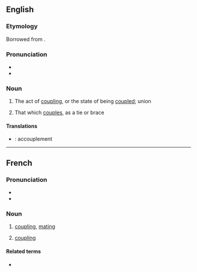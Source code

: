 ==English==

===Etymology===
Borrowed from {{bor|en|fr|accouplement}}.

===Pronunciation===
* {{IPA|/əˈkʌpəlmənt/|lang=en}}
* {{audio|en-us-accouplement.ogg|Audio (US)|lang=en}}

===Noun===
{{en-noun|~}}

# {{lb|en|rare}} The act of [[coupling]], or the state of being [[coupled]]; union
#: {{rfquotek|Caxton}}
# {{lb|en|rare}} That which [[couples]], as a tie or brace

====Translations====
{{trans-top|The act of coupling, or the state of being coupled}}
{{trans-mid}}
{{trans-bottom}}

{{trans-top|That which couples, as a tie or brace}}
{{trans-mid}}
{{trans-bottom}}

{{checktrans-top}}
* {{ttbc|fr}}: accouplement
{{trans-mid}}
{{trans-bottom}}

----

==French==

===Pronunciation===
* {{fr-IPA}}
* {{audio|Fr-accouplement.ogg|Audio|lang=fr}}

===Noun===
{{fr-noun|m}}

# [[coupling]], [[mating]]
# {{lb|fr|mechanics}} [[coupling]]

====Related terms====
* {{l|fr|accoupler}}